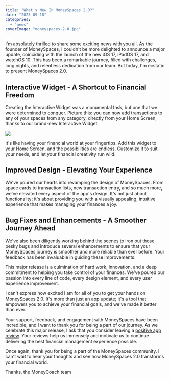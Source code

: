 ```yaml
---
title: "What's New In MoneySpaces 2.0?"
date: "2023-09-18"
categories: 
  - "news"
coverImage: "moneyspaces-2-0.jpg"
---
```


I'm absolutely thrilled to share some exciting news with you all. As the founder of MoneySpaces, I couldn't be more delighted to announce a major update, coinciding with the launch of the new iOS 17, iPadOS 17, and watchOS 10. This has been a remarkable journey, filled with challenges, long nights, and relentless dedication from our team. But today, I'm ecstatic to present MoneySpaces 2.0.

## Interactive Widget - A Shortcut to Financial Freedom

Creating the Interactive Widget was a monumental task, but one that we were determined to conquer. Picture this: you can now add transactions to any of your spaces from any category, directly from your Home Screen, thanks to our brand-new Interactive Widget. 

![](/images/blog-images/moneyspaces-widget.jpeg)

It's like having your financial world at your fingertips. Add this widget to your Home Screen, and the possibilities are endless. Customize it to suit your needs, and let your financial creativity run wild.

## Improved Design - Elevating Your Experience

We've poured our hearts into revamping the design of MoneySpaces. From space cards to transaction lists, new transaction entry, and so much more, we've elevated every aspect of the app's design. It's not just about functionality; it's about providing you with a visually appealing, intuitive experience that makes managing your finances a joy.

## Bug Fixes and Enhancements - A Smoother Journey Ahead

We've also been diligently working behind the scenes to iron out those pesky bugs and introduce several enhancements to ensure that your MoneySpaces journey is smoother and more reliable than ever before. Your feedback has been invaluable in guiding these improvements.

This major release is a culmination of hard work, innovation, and a deep commitment to helping you take control of your finances. We've poured our passion into every line of code, every design element, and every user experience improvement.

I can't express how excited I am for all of you to get your hands on MoneySpaces 2.0. It's more than just an app update; it's a tool that empowers you to achieve your financial goals, and we've made it better than ever.

Your support, feedback, and engagement with MoneySpaces have been incredible, and I want to thank you for being a part of our journey. As we celebrate this major release, I ask that you consider leaving a [positive app review](https://itunes.apple.com/us/app/apple-store/id1633780211?mt=8&action=write-review). Your reviews help us immensely and motivate us to continue delivering the best financial management experience possible.

Once again, thank you for being a part of the MoneySpaces community. I can't wait to hear your thoughts and see how MoneySpaces 2.0 transforms your financial world.

Thanks,
the MoneyCoach team
